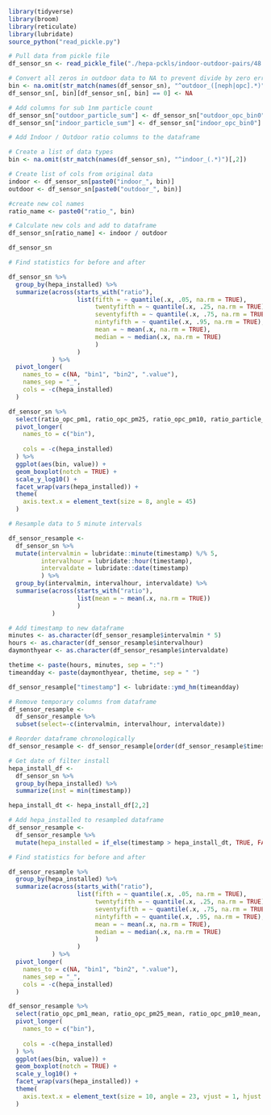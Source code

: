 
```r
library(tidyverse)
library(broom)
library(reticulate)
library(lubridate)
source_python("read_pickle.py")

```


```r
# Pull data from pickle file
df_sensor_sn <- read_pickle_file("./hepa-pckls/indoor-outdoor-pairs/48 Putnam Street #1/MOD-PM-00130.pckl")
```


```r
# Convert all zeros in outdoor data to NA to prevent divide by zero errors
bin <- na.omit(str_match(names(df_sensor_sn), "^outdoor_([neph|opc].*)")[,1])
df_sensor_sn[, bin][df_sensor_sn[, bin] == 0] <- NA

# Add columns for sub 1nm particle count
df_sensor_sn["outdoor_particle_sum"] <- df_sensor_sn["outdoor_opc_bin0"] + df_sensor_sn["outdoor_opc_bin1"] + df_sensor_sn["outdoor_opc_bin2"]
df_sensor_sn["indoor_particle_sum"] <- df_sensor_sn["indoor_opc_bin0"] + df_sensor_sn["indoor_opc_bin1"] + df_sensor_sn["indoor_opc_bin2"]

```


```r
# Add Indoor / Outdoor ratio columns to the dataframe

# Create a list of data types
bin <- na.omit(str_match(names(df_sensor_sn), "^indoor_(.*)")[,2])

# Create list of cols from original data 
indoor <- df_sensor_sn[paste0("indoor_", bin)]
outdoor <- df_sensor_sn[paste0("outdoor_", bin)]

#create new col names
ratio_name <- paste0("ratio_", bin)

# Calculate new cols and add to dataframe
df_sensor_sn[ratio_name] <- indoor / outdoor

df_sensor_sn
```


```r
# Find statistics for before and after

df_sensor_sn %>%  
  group_by(hepa_installed) %>%
  summarize(across(starts_with("ratio"),
                   list(fifth = ~ quantile(.x, .05, na.rm = TRUE),
                        twentyfifth = ~ quantile(.x, .25, na.rm = TRUE),
                        seventyfifth = ~ quantile(.x, .75, na.rm = TRUE),
                        nintyfifth = ~ quantile(.x, .95, na.rm = TRUE),
                        mean = ~ mean(.x, na.rm = TRUE),
                        median = ~ median(.x, na.rm = TRUE)
                        )
                   )
            ) %>%
  pivot_longer(
    names_to = c(NA, "bin1", "bin2", ".value"),
    names_sep = "_",
    cols = -c(hepa_installed)
  )

```
```r
df_sensor_sn %>%
  select(ratio_opc_pm1, ratio_opc_pm25, ratio_opc_pm10, ratio_particle_sum, hepa_installed) %>%
  pivot_longer(
    names_to = c("bin"),
  
    cols = -c(hepa_installed)
  ) %>%
  ggplot(aes(bin, value)) +
  geom_boxplot(notch = TRUE) +
  scale_y_log10() +
  facet_wrap(vars(hepa_installed)) +
  theme(
    axis.text.x = element_text(size = 8, angle = 45)
  )

```

```r
# Resample data to 5 minute intervals

df_sensor_resample <-
  df_sensor_sn %>%
  mutate(intervalmin = lubridate::minute(timestamp) %/% 5,
         intervalhour = lubridate::hour(timestamp),
         intervaldate = lubridate::date(timestamp)
         ) %>%
  group_by(intervalmin, intervalhour, intervaldate) %>%
  summarise(across(starts_with("ratio"), 
                   list(mean = ~ mean(.x, na.rm = TRUE))
                   )
            )

# Add timestamp to new dataframe
minutes <- as.character(df_sensor_resample$intervalmin * 5)
hours <- as.character(df_sensor_resample$intervalhour)
daymonthyear <- as.character(df_sensor_resample$intervaldate)

thetime <- paste(hours, minutes, sep = ":")
timeandday <- paste(daymonthyear, thetime, sep = " ")

df_sensor_resample["timestamp"] <- lubridate::ymd_hm(timeandday)

# Remove temporary columns from dataframe
df_sensor_resample <-
  df_sensor_resample %>%
  subset(select=-c(intervalmin, intervalhour, intervaldate))

# Reorder dataframe chronologically
df_sensor_resample <- df_sensor_resample[order(df_sensor_resample$timestamp),]
```

```r
# Get date of filter install
hepa_install_df <-
  df_sensor_sn %>%
  group_by(hepa_installed) %>%
  summarize(inst = min(timestamp))

hepa_install_dt <- hepa_install_df[2,2]

# Add hepa_installed to resampled dataframe
df_sensor_resample <-
  df_sensor_resample %>%
  mutate(hepa_installed = if_else(timestamp > hepa_install_dt, TRUE, FALSE))
```


```r
# Find statistics for before and after

df_sensor_resample %>%  
  group_by(hepa_installed) %>%
  summarize(across(starts_with("ratio"),
                   list(fifth = ~ quantile(.x, .05, na.rm = TRUE),
                        twentyfifth = ~ quantile(.x, .25, na.rm = TRUE),
                        seventyfifth = ~ quantile(.x, .75, na.rm = TRUE),
                        nintyfifth = ~ quantile(.x, .95, na.rm = TRUE),
                        mean = ~ mean(.x, na.rm = TRUE),
                        median = ~ median(.x, na.rm = TRUE)
                        )
                   )
            ) %>%
  pivot_longer(
    names_to = c(NA, "bin1", "bin2", ".value"),
    names_sep = "_",
    cols = -c(hepa_installed)
  )

```


```r
df_sensor_resample %>%
  select(ratio_opc_pm1_mean, ratio_opc_pm25_mean, ratio_opc_pm10_mean, ratio_particle_sum_mean, hepa_installed) %>%
  pivot_longer(
    names_to = c("bin"),
  
    cols = -c(hepa_installed)
  ) %>%
  ggplot(aes(bin, value)) +
  geom_boxplot(notch = TRUE) +
  scale_y_log10() +
  facet_wrap(vars(hepa_installed)) +
  theme(
    axis.text.x = element_text(size = 10, angle = 23, vjust = 1, hjust = 1)
  )

```






